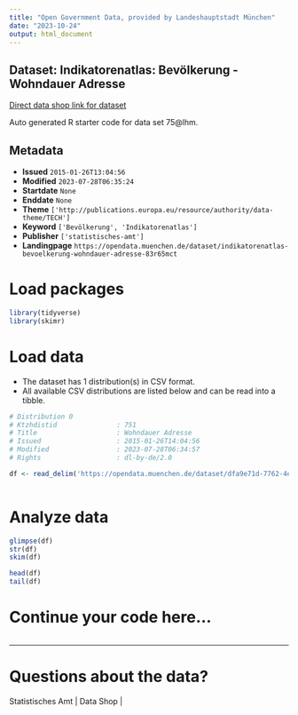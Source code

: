 ```yaml
---
title: "Open Government Data, provided by Landeshauptstadt München"
date: "2023-10-24"
output: html_document
---
```


## Dataset: Indikatorenatlas: Bevölkerung - Wohndauer Adresse

[Direct data shop link for dataset](https://opendata.muenchen.de/dataset/indikatorenatlas-bevoelkerung-wohndauer-adresse-83r65mct)

Auto generated R starter code for data set 75@lhm.

## Metadata

- **Issued** `2015-01-26T13:04:56`
- **Modified** `2023-07-28T06:35:24`
- **Startdate** `None`
- **Enddate** `None`
- **Theme** `['http://publications.europa.eu/resource/authority/data-theme/TECH']`
- **Keyword** `['Bevölkerung', 'Indikatorenatlas']`
- **Publisher** `['statistisches-amt']`
- **Landingpage** `https://opendata.muenchen.de/dataset/indikatorenatlas-bevoelkerung-wohndauer-adresse-83r65mct`


# Load packages

```r

library(tidyverse)
library(skimr)

```

# Load data

-   The dataset has 1 distribution(s) in CSV format.
-   All available CSV distributions are listed below and can be read into a tibble.

```r

# Distribution 0
# Ktzhdistid               : 751
# Title                    : Wohndauer Adresse
# Issued                   : 2015-01-26T14:04:56
# Modified                 : 2023-07-28T06:34:57
# Rights                   : dl-by-de/2.0

df <- read_delim('https://opendata.muenchen.de/dataset/dfa9e71d-7762-4edf-9ca5-189855affd3c/resource/0ae188ae-de93-4b6a-9ce5-fa8066ddc143/download/indikat_bevoelkerung_wohndauer_adresse_240723.csv')



```

# Analyze data

```r

glimpse(df)
str(df)
skim(df)

head(df)
tail(df)

```

# Continue your code here...

```r

```

------------------------------------------------------------------------

# Questions about the data?

Statistisches Amt | Data Shop | 
